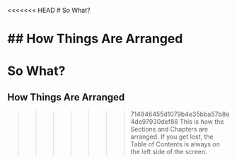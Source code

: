 <<<<<<< HEAD
# So What?

## How Things Are Arranged
=======
# So What? {-}

## How Things Are Arranged {-}
>>>>>>> 714946455d1079b4e35bba57b8e4de97930def86
This is how the Sections and Chapters are arranged. If you get lost, the Table of Contents is always on the left side of the screen.  

